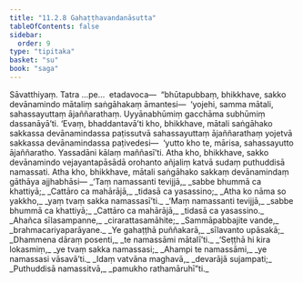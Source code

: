 ```yaml
---
title: "11.2.8 Gahaṭṭhavandanāsutta"
tableOfContents: false
sidebar:
  order: 9
type: "tipitaka"
basket: "su"
book: "saga"
---
```



<DynamicBreadcrumb />

<Division number="264" book="saga">

<Paragraph number="1657" book="saga">
Sāvatthiyaṃ. Tatra …pe…  etadavoca—  “bhūtapubbaṃ, bhikkhave, sakko devānamindo mātaliṃ saṅgāhakaṃ āmantesi—  ‘yojehi, samma mātali, sahassayuttaṃ ājaññarathaṃ. Uyyānabhūmiṃ gacchāma subhūmiṃ dassanāyā’ti. ‘Evaṃ, bhaddantavā’ti kho, bhikkhave, mātali saṅgāhako sakkassa devānamindassa paṭissutvā sahassayuttaṃ ājaññarathaṃ yojetvā sakkassa devānamindassa paṭivedesi—  ‘yutto kho te, mārisa, sahassayutto ājaññaratho. Yassadāni kālaṃ maññasī’ti. Atha kho, bhikkhave, sakko devānamindo vejayantapāsādā orohanto añjaliṃ katvā sudaṃ puthuddisā namassati. Atha kho, bhikkhave, mātali saṅgāhako sakkaṃ devānamindaṃ gāthāya ajjhabhāsi—
</Paragraph>

<Paragraph number="1658" type="verses" book="saga">
_‘Taṃ namassanti tevijjā,_  
_sabbe bhummā ca khattiyā;_  
_Cattāro ca mahārājā,_  
_tidasā ca yasassino;_  
_Atha ko nāma so yakkho,_  
_yaṃ tvaṃ sakka namassasī’ti._  

</Paragraph>

<Paragraph number="1659" type="verses" book="saga">
_‘Maṃ namassanti tevijjā,_  
_sabbe bhummā ca khattiyā;_  
_Cattāro ca mahārājā,_  
_tidasā ca yasassino._  

</Paragraph>

<Paragraph number="1660" type="verses" book="saga">
_Ahañca sīlasampanne,_  
_cirarattasamāhite;_  
_Sammāpabbajite vande,_  
_brahmacariyaparāyane._  

</Paragraph>

<Paragraph number="1661" type="verses" book="saga">
_Ye gahaṭṭhā puññakarā,_  
_sīlavanto upāsakā;_  
_Dhammena dāraṃ posenti,_  
_te namassāmi mātalī’ti._  

</Paragraph>

<Paragraph number="1662" type="verses" book="saga">
_‘Seṭṭhā hi kira lokasmiṃ,_  
_ye tvaṃ sakka namassasi;_  
_Ahampi te namassāmi,_  
_ye namassasi vāsavā’ti._  

</Paragraph>

<Paragraph number="1663" type="verses" book="saga">
_Idaṃ vatvāna maghavā,_  
_devarājā sujampati;_  
_Puthuddisā namassitvā,_  
_pamukho rathamāruhī”ti._
</Paragraph>
</Division>